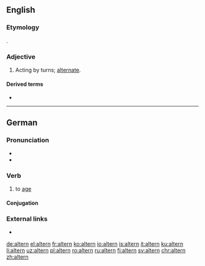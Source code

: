 {{also|Al­tern}}
==English==

===Etymology===
{{etyl|la|en}} {{lena}} {{m|la|alternus}}.

===Adjective===
{{en-adj|-}}

# Acting by turns; [[alternate]].
#: {{rfquotek|Milton}}

====Derived terms====
* {{l|en|altern base}}

{{Webster 1913}}

----

==German==

===Pronunciation===
* {{IPA|/ˈʔaltɐn/|lang=de}}
* {{audio|De-at-altern.ogg|Audio (Austria)|lang=de}}

===Verb===
{{de-verb-weak|altert|alterte|gealtert|auxiliary=sein}}

# to [[age]]

====Conjugation====
{{de-conj-weak-ern|alt|gealtert|s}}

===External links===
* {{R:Duden}}

[[de:altern]]
[[el:altern]]
[[fr:altern]]
[[ko:altern]]
[[io:altern]]
[[is:altern]]
[[it:altern]]
[[ku:altern]]
[[li:altern]]
[[uz:altern]]
[[pl:altern]]
[[ro:altern]]
[[ru:altern]]
[[fi:altern]]
[[sv:altern]]
[[chr:altern]]
[[zh:altern]]